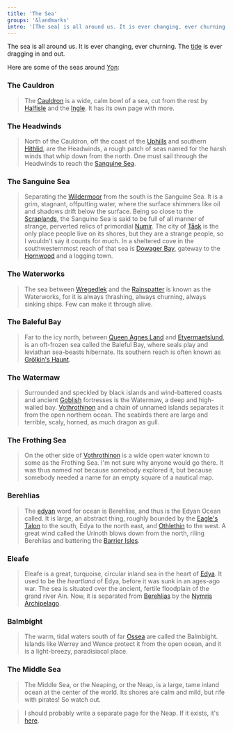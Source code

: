 ```yaml
---
title: 'The Sea'
groups: '&landmarks'
intro: '[The sea] is all around us. It is ever changing, ever churning. The tide is ever dragging in and out. From the Headwinds in the east to Balmbight in the south and Berehlias far to the west, here are some of the seas around Yon.'
---
```


The sea is all around us. It is ever changing, ever churning. The [tide]() is ever dragging in and out.

Here are some of the seas around [Yon]():

### The Cauldron

> The [Cauldron]() is a wide, calm bowl of a sea, cut from the rest by [Halfisle]() and the [Ingle](). It has its own page with more.

### The Headwinds

> North of the Cauldron, off the coast of the [Uphills]() and southern [Hithlid](), are the Headwinds, a rough patch of seas named for the harsh winds that whip down from the north. One must sail through the Headwinds to reach the [Sanguine Sea](sea#the-sanguine-sea).

### The Sanguine Sea

> Separating the [Wildermoor]() from the south is the Sanguine Sea. It is a grim, stagnant, offputting water, where the surface shimmers like oil and shadows drift below the surface. Being so close to the [Scraplands](), the Sanguine Sea is said to be full of all manner of strange, perverted relics of primordial [Numir](). The city of [Tåsk](task) is the only place people live on its shores, but they are a strange people, so I wouldn't say it counts for much. In a sheltered cove in the southwesternmost reach of that sea is [Dowager Bay](), gateway to the [Hornwood]() and a logging town.

### The Waterworks

> The sea between [Wregedlek]() and the [Rainspatter]() is known as the Waterworks, for it is always thrashing, always churning, always sinking ships. Few can make it through alive.

### The Baleful Bay

> Far to the icy north, between [Queen Agnes Land]() and [Etyermaetslund](), is an oft-frozen sea called the Baleful Bay, where seals play and leviathan sea-beasts hibernate. Its southern reach is often known as [Grölkin's Haunt](grolkin).

### The Watermaw

> Surrounded and speckled by black islands and wind-battered coasts and ancient [Goblish](goblund) fortresses is the Watermaw, a deep and high-walled bay. [Vothrothinon]() and a chain of unnamed islands separates it from the open northern ocean. The seabirds there are large and terrible, scaly, horned, as much dragon as gull.

### The Frothing Sea

> On the other side of [Vothrothinon]() is a wide open water known to some as the Frothing Sea. I'm not sure why anyone would go there. It was thus named not because somebody explored it, but because somebody needed a name for an empty square of a nautical map.

### Berehlias

> The [edyan](edya) word for ocean is Berehlias, and thus is the Edyan Ocean called. It is large, an abstract thing, roughly bounded by the [Eagle's Talon]() to the south, Edya to the north east, and [Othlethin]() to the west. A great wind called the Urinoth blows down from the north, riling Berehlias and battering the [Barrier Isles](eaglestalon#the-barrier-isles).

### Eleafe

> Eleafe is a great, turquoise, circular inland sea in the heart of [Edya](). It used to be the _heartland_ of Edya, before it was sunk in an ages-ago war. The sea is situated over the ancient, fertile floodplain of the grand river Ain. Now, it is separated from [Berehlias](sea#) by the [Nymris Archipelago](nymris).

### Balmbight

> The warm, tidal waters south of far [Ossea]() are called the Balmbight. Islands like Werrey and Wence protect it from the open ocean, and it is a light-breezy, paradisiacal place.

### The Middle Sea

> The Middle Sea, or the Neaping, or the Neap, is a large, tame inland ocean at the center of the world. Its shores are calm and mild, but rife with pirates! So watch out.

> I should probably write a separate page for the Neap. If it exists, it's [here](neap).